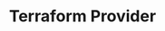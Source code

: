 ---
title: Terraform Provider
description: Lorem ipsum dolor sit amet, consectetur adipiscing elit.
permalink: terraform-provider
icon: lucide:box
order: 1
---